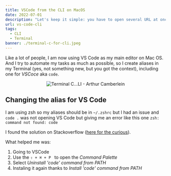 ```yaml
---
title: VSCode from the CLI on MacOS
date: 2022-07-01
description: "Let's keep it simple: you have to open several URL at once and you are wondering how to do that: let's find out together!"
url: vs-code-cli
tags:
  - CLI
  - Terminal
banner: ./terminal-c-for-cli.jpeg
---
```


Like a lot of people, I am now using VS Code as my main editor on Mac OS. And I try to automate my tasks as much as possible, so I create aliases in my Terminal (yes, not something new, but you got the context), including one for _VSCoce_ aka `code`.

<p align="center">
  <img src="./terminal-c-for-cli.jpeg" alt="Terminal C...LI - Arthur Camberlein" title="Behind the door you will be able to open URLs" />
</p>

## Changing the alias for VS Code

I am using zsh so my aliases should be in `~/.zshrc` but I had an issue and `code .` was not opening VS Code but giving me an error like this one `zsh: command not found: code`

I found the solution on Stackoverflow ([here for the curious](https://stackoverflow.com/questions/29955500/code-is-not-working-in-on-the-command-line-for-visual-studio-code-on-os-x-ma)).

What helped me was: 

1. Going to VSCode
2. Use the `⇧ + ⌘ + P ` to open the _Command Palette_
3. Select _Uninstall 'code' command from PATH_
4. Instaling it again thanks to _Install 'code' command from PATH_